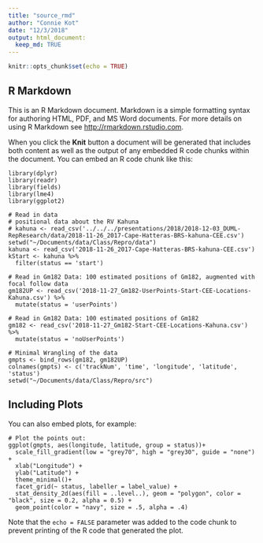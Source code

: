 ```yaml
---
title: "source_rmd"
author: "Connie Kot"
date: "12/3/2018"
output: html_document:
  keep_md: TRUE
---
```


```r
knitr::opts_chunk$set(echo = TRUE)
```

## R Markdown

This is an R Markdown document. Markdown is a simple formatting syntax for authoring HTML, PDF, and MS Word documents. For more details on using R Markdown see <http://rmarkdown.rstudio.com>.

When you click the **Knit** button a document will be generated that includes both content as well as the output of any embedded R code chunks within the document. You can embed an R code chunk like this:

```read
library(dplyr)
library(readr)
library(fields)
library(lme4)
library(ggplot2)

# Read in data
# positional data about the RV Kahuna
# kahuna <- read_csv('../../../presentations/2018/2018-12-03_DUML-RepResearch/data/2018-11-26_2017-Cape-Hatteras-BRS-kahuna-CEE.csv') 
setwd("~/Documents/data/Class/Repro/data")
kahuna <- read_csv('2018-11-26_2017-Cape-Hatteras-BRS-kahuna-CEE.csv')
kStart <- kahuna %>% 
  filter(status == 'start')

# Read in Gm182 Data: 100 estimated positions of Gm182, augmented with focal follow data
gm182UP <- read_csv('2018-11-27_Gm182-UserPoints-Start-CEE-Locations-Kahuna.csv') %>% 
  mutate(status = 'userPoints')

# Read in Gm182 Data: 100 estimated positions of Gm182
gm182 <- read_csv('2018-11-27_Gm182-Start-CEE-Locations-Kahuna.csv') %>% 
  mutate(status = 'noUserPoints')

# Minimal Wrangling of the data
gmpts <- bind_rows(gm182, gm182UP)
colnames(gmpts) <- c('trackNum', 'time', 'longitude', 'latitude', 'status')
setwd("~/Documents/data/Class/Repro/src")
```

## Including Plots

You can also embed plots, for example:

```plot
# Plot the points out:
ggplot(gmpts, aes(longitude, latitude, group = status))+
  scale_fill_gradient(low = "grey70", high = "grey30", guide = "none") +
  xlab("Longitude") +
  ylab("Latitude") +
  theme_minimal()+
  facet_grid(~ status, labeller = label_value) +
  stat_density_2d(aes(fill = ..level..), geom = "polygon", color = "black", size = 0.2, alpha = 0.5) +
  geom_point(color = "navy", size = .5, alpha = .4)

```

Note that the `echo = FALSE` parameter was added to the code chunk to prevent printing of the R code that generated the plot.
